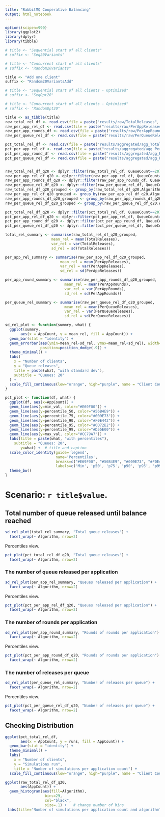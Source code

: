 ```yaml
---
title: "RabbitMQ Cooperative Balancing"
output: html_notebook
---
```


```r
options(scipen=999)
library(ggplot2)
library(dplyr)
library(tibble)

# title <- "Sequential start of all clients"
# suffix <- "Seq20Variants"

# title <- "Concurrent start of all clients"
# suffix <- "Random20Variants"

title <- "Add one client"
suffix <- "Random20VariantsAdd"

# title <- "Sequential start of all clients - Optimized"
# suffix <- "SeqOpt20"

# title <- "Concurrent start of all clients - Optimized"
# suffix <- "RandomOpt20"

title <- as_tibble(title)
raw_total_rel_df <- read.csv(file = paste("results/raw/TotalReleases", suffix, ".csv", sep=""), stringsAsFactors = TRUE)
raw_per_app_rel_df <- read.csv(file = paste("results/raw/PerAppReleases", suffix, ".csv", sep=""), stringsAsFactors = TRUE)
raw_per_app_rounds_df <- read.csv(file = paste("results/raw/PerAppRounds", suffix, ".csv", sep=""), stringsAsFactors = TRUE)
raw_per_queue_rel_df <- read.csv(file = paste("results/raw/PerQueueReleases", suffix, ".csv", sep=""), stringsAsFactors = TRUE)

pct_total_rel_df <- read.csv(file = paste("results/aggregated/agg_TotalReleases", suffix, ".csv", sep=""), stringsAsFactors = TRUE)
pct_per_app_rel_df <- read.csv(file = paste("results/aggregated/agg_PerAppReleases", suffix, ".csv", sep=""), stringsAsFactors = TRUE)
pct_per_app_round_df <- read.csv(file = paste("results/aggregated/agg_PerAppRounds", suffix, ".csv", sep=""), stringsAsFactors = TRUE)
pct_per_queue_rel_df <- read.csv(file = paste("results/aggregated/agg_PerQueueReleases", suffix, ".csv", sep=""), stringsAsFactors = TRUE)


raw_total_rel_df_q20 <- dplyr::filter(raw_total_rel_df, QueueCount==20)
raw_per_app_rel_df_q20 <- dplyr::filter(raw_per_app_rel_df, QueueCount==20)
raw_per_app_rounds_df_q20 <- dplyr::filter(raw_per_app_rounds_df, QueueCount==20)
raw_per_queue_rel_df_q20 <- dplyr::filter(raw_per_queue_rel_df, QueueCount==20)
raw_total_rel_df_q20_grouped <- group_by(raw_total_rel_df_q20,Algorithm,AppCount)
raw_per_app_rel_df_q20_grouped <- group_by(raw_per_app_rel_df_q20,Algorithm,AppCount)
raw_per_app_rounds_df_q20_grouped <- group_by(raw_per_app_rounds_df_q20,Algorithm,AppCount)
raw_per_queue_rel_df_q20_grouped <- group_by(raw_per_queue_rel_df_q20,Algorithm,AppCount)

pct_total_rel_df_q20 <- dplyr::filter(pct_total_rel_df, QueueCount==20)
pct_per_app_rel_df_q20 <- dplyr::filter(pct_per_app_rel_df, QueueCount==20)
pct_per_app_round_df_q20 <- dplyr::filter(pct_per_app_round_df, QueueCount==20)
pct_per_queue_rel_df_q20 <- dplyr::filter(pct_per_queue_rel_df, QueueCount==20)

total_rel_summary <- summarise(raw_total_rel_df_q20_grouped,
                     mean_rel = mean(TotalReleases),
                     var_rel = var(TotalReleases),
                     sd_rel = sd(TotalReleases))

per_app_rel_summary <- summarise(raw_per_app_rel_df_q20_grouped,
                         mean_rel = mean(PerAppReleases),
                         var_rel = var(PerAppReleases),
                         sd_rel = sd(PerAppReleases))

per_app_round_summary <- summarise(raw_per_app_rounds_df_q20_grouped,
                           mean_rel = mean(PerAppRounds),
                           var_rel = var(PerAppRounds),
                           sd_rel = sd(PerAppRounds))

per_queue_rel_summary <- summarise(raw_per_queue_rel_df_q20_grouped,
                           mean_rel = mean(PerQueueReleases),
                           var_rel = var(PerQueueReleases),
                           sd_rel = sd(PerQueueReleases))

sd_rel_plot <- function(summry, what) {
  ggplot(summry, 
       aes(x = AppCount, y = mean_rel, fill = AppCount)) +
  geom_bar(stat = "identity") +
  geom_errorbar(aes(ymin=mean_rel-sd_rel, ymax=mean_rel+sd_rel), width=.2,
                position=position_dodge(.9)) +
  theme_minimal() +
  labs(
    x = "Number of clients",
    y = "Queue releases",
    title = paste(what, "with standard dev"),
    subtitle = "Queues: 20"
  ) +
  scale_fill_continuous(low="orange", high="purple", name = "Client Count")
}

pct_plot <- function(df, what) {
  ggplot(df, aes(x=AppCount)) + 
  geom_line(aes(y=min_val, color="#E69F00")) +
  geom_line(aes(y=percentile_50, color="#56B4E9")) +
  geom_line(aes(y=percentile_75, color="#009E73")) +
  geom_line(aes(y=percentile_90, color="#F0E442")) +
  geom_line(aes(y=percentile_95, color="#0072B2")) +
  geom_line(aes(y=percentile_99, color="#D55E00")) +
  geom_line(aes(y=max_val, color="#CC79A7")) +
  labs(title = paste(what, "with percentiles"),
    subtitle = "Queues: 20",
       y=what) +  # title and caption
  scale_color_identity(guide='legend',
                       name='Percentiles',
                       breaks=c("#E69F00", "#56B4E9", "#009E73", "#F0E442", "#0072B2", "#D55E00", "#CC79A7"),
                       labels=c('Min', 'p50', 'p75', 'p90', 'p95', 'p99', 'Max')) +
  theme_bw()
}
```

# Scenario: `r title$value`.

## Total number of queue released until balance reached

```r
sd_rel_plot(total_rel_summary, "Total queue releases") +
  facet_wrap(~ Algorithm, nrow=2)
```

Percentiles view.

```r
pct_plot(pct_total_rel_df_q20, "Total queue releases") +
  facet_wrap(~ Algorithm, nrow=2)
```

### The number of queue released per application

```r
sd_rel_plot(per_app_rel_summary, "Queues released per application") +
  facet_wrap(~ Algorithm, nrow=2)
```

Percentiles view.

```r
pct_plot(pct_per_app_rel_df_q20, "Queues released per application") +
  facet_wrap(~ Algorithm, nrow=2)
```

### The number of rounds per application

```r
sd_rel_plot(per_app_round_summary, "Rounds of rounds per application") +
  facet_wrap(~ Algorithm, nrow=2)
```

Percentiles view.

```r
pct_plot(pct_per_app_round_df_q20, "Rounds of rounds per application") +
  facet_wrap(~ Algorithm, nrow=2)
```

### The number of releases per queue

```r
sd_rel_plot(per_queue_rel_summary, "Number of releases per queue") +
  facet_wrap(~ Algorithm, nrow=2)
```

Percentiles view.

```r
pct_plot(pct_per_queue_rel_df_q20, "Number of releases per queue") +
  facet_wrap(~ Algorithm, nrow=2)
```

## Checking Distribution

```r
ggplot(pct_total_rel_df, 
       aes(x = AppCount, y = runs, fill = AppCount)) +
  geom_bar(stat = "identity") +
  theme_minimal() +
  labs(
    x = "Number of clients",
    y = "Simulations run",
    title = "Number of simulations per application count") +
  scale_fill_continuous(low="orange", high="purple", name = "Client Count")  
```

```r
ggplot(raw_total_rel_df_q20, 
       aes(AppCount)) +   
  geom_histogram(aes(fill=Algorithm),
                  bins=29,
                  col="black",
                  size=.1) +   # change number of bins
 labs(title="Number of simulations per application count and algorithm")
```